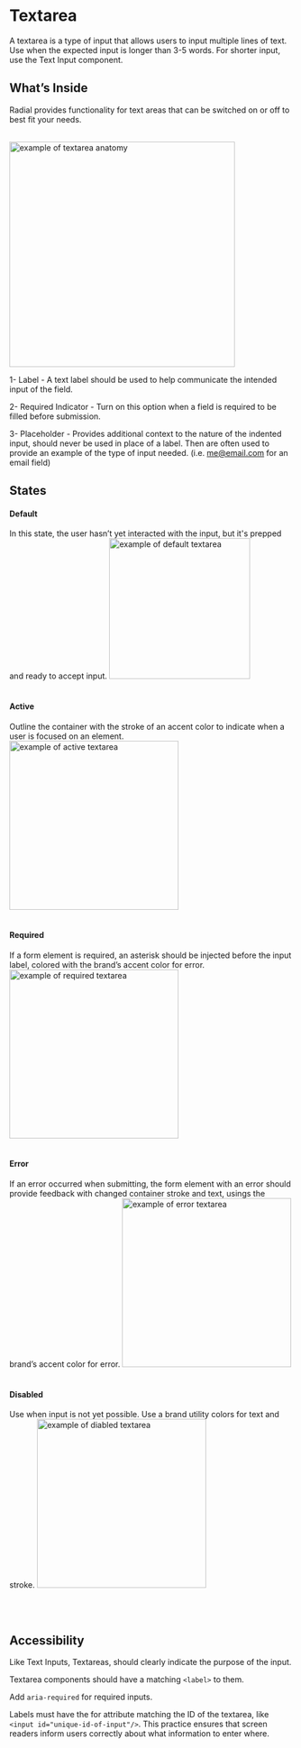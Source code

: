 

<Meta title="Components/Atoms/TextArea"/>

# Textarea

  
A textarea is a type of input that allows users to input multiple lines of text. Use when the expected input is longer than 3-5 words. For shorter input, use the Text Input component.
  
  

## What’s Inside

Radial provides functionality for text areas that can be switched on or off to best fit your needs.
<br/><br/>
  

 <img alt="example of textarea anatomy" src="./images/Molecules-TextArea-Anatomy.png" width="400" />
 
<br/>
  


1- Label - A text label should be used to help communicate the intended input of the field.
    
2- Required Indicator - Turn on this option when a field is required to be filled before submission.    

3- Placeholder - Provides additional context to the nature of the indented input, should never be used in place of a label. Then are often used to provide an example of the type of input needed. (i.e. [me@email.com](mailto:my@email.com) for an email field)

  
  

## States

#### **Default**
In this state, the user hasn’t yet interacted with the input, but it's prepped and ready to accept input.
 <img alt="example of default textarea" src="./images/Molecules-TextArea-DefaultState.png" width="250" />
<br/><br/>

#### **Active**
Outline the container with the stroke of an accent color to indicate when a user is focused on an element.
 <img alt="example of active textarea" src="./images/Molecules-TextArea-ActiveState.png" width="300" />
<br/><br/>

#### **Required**  
If a form element is required, an asterisk should be injected before the input label, colored with the brand’s accent color for error.
 <img alt="example of required textarea" src="./images/Molecules-TextArea-RequiredState.png" width="300" />
  <br/><br/>


#### **Error**
If an error occurred when submitting, the form element with an error should provide feedback with changed container stroke and text, usings the brand’s accent color for error.
 <img alt="example of error textarea" src="./images/Molecules-TextArea-ErrorState.png" width="300" />
  <br/><br/>

#### **Disabled**
Use when input is not yet possible. Use a brand utility colors for text and stroke.
 <img alt="example of diabled textarea" src="./images/Molecules-TextArea-DisabledState.png" width="300" />

  <br/><br/>

  
  
 
  

## Accessibility

Like Text Inputs, Textareas, should clearly indicate the purpose of the input.

  

Textarea components should have a matching `<label>` to them.


Add `aria-required` for required inputs.

  
Labels must have the for attribute matching the ID of the textarea, like `<input id="unique-id-of-input"/>`. This practice ensures that screen readers inform users correctly about what information to enter where.
